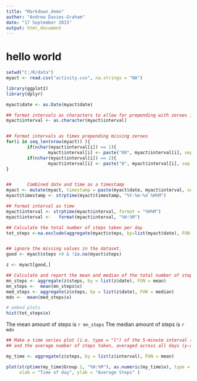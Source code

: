 ```yaml
---
title: "Markdown_demo"
author: "Andrew Davies-Graham"
date: "17 September 2015"
output: html_document
---
```




# hello world

```r
setwd("C:/R/data")
myact <- read.csv("activity.csv", na.strings = "NA")

library(ggplot2)
library(dplyr)

myact$date <- as.Date(myact$date)

## format intervals as characters to allow for prepending with zeroes if missing
myact$interval <- as.character(myact$interval)


## format intervals as times prepending missing zeroes
for(i in seq_len(nrow(myact)) ){
        if(nchar(myact$interval[i]) == 1){
                myact$interval[i] <- paste("00", myact$interval[i], sep = "")}
        if(nchar(myact$interval[i]) == 2){
                myact$interval[i] <- paste("0", myact$interval[i], sep = "")}
}


##      Combined date and time as a timestamp
myact <- mutate(myact, timestamp = paste(myact$date, myact$interval, sep = " ") )
myact$timestamp <- strptime(myact$timestamp, "%Y-%m-%d %H%M")

## format interval as time
myact$interval <- strptime(myact$interval, format = "%H%M")
myact$interval <-   format(myact$interval, "%H:%M")

## Calculate the total number of steps taken per day
tot_steps <-na.exclude(aggregate(myact$steps, by=list(myact$date), FUN = sum))


## ignore the missing values in the dataset.
good <- myact$steps >0 & !is.na(myact$steps)

z <- myact[good,]

## Calculate and report the mean and median of the total number of steps taken per day
mn_steps <- aggregate(z$steps, by = list(z$date), FUN = mean)
mn_steps <-  mean(mn_steps$x)
med_steps <- aggregate(z$steps, by = list(z$date), FUN = median)
mdn <-  mean(med_steps$x)


```


```r
# embed plots
hist(tot_steps$x)

```


The mean amount of steps is `r mn_steps`
The median amount of steps is `r mdn`

```r
## Make a time series plot (i.e. type = "l") of the 5-minute interval (x-axis) 
## and the average number of steps taken, averaged across all days (y-axis)

my_time <- aggregate(z$steps, by = list(z$interval), FUN = mean)

plot(strptime(my_time$Group.1, "%H:%M"), as.numeric(my_time$x), type = "l",
     xlab = "Time of day", ylab = "Average Steps" )
```
